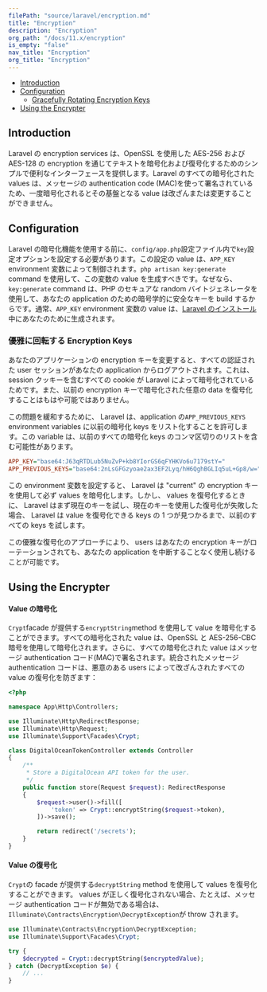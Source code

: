 ```yaml
---
filePath: "source/laravel/encryption.md"
title: "Encryption"
description: "Encryption"
org_path: "/docs/11.x/encryption"
is_empty: "false"
nav_title: "Encryption"
org_title: "Encryption"
---
```


<InPageIndex>

- [Introduction](#introduction)
- [Configuration](#configuration)
  - [Gracefully Rotating Encryption Keys](#gracefully-rotating-encryption-keys)
- [Using the Encrypter](#using-the-encrypter)

</InPageIndex>

<a name="introduction"></a>

## Introduction

Laravel の encryption services は、OpenSSL を使用した AES-256 および AES-128 の encryption を通じてテキストを暗号化および復号化するためのシンプルで便利なインターフェースを提供します。Laravel のすべての暗号化された values は、メッセージの authentication code (MAC)を使って署名されているため、一度暗号化されるとその基盤となる value は改ざんまたは変更することができません。

<a name="configuration"></a>

## Configuration

Laravel の暗号化機能を使用する前に、`config/app.php`設定ファイル内で`key`設定オプションを設定する必要があります。この設定の value は、`APP_KEY` environment 変数によって制御されます。`php artisan key:generate` command を使用して、この変数の value を生成すべきです。なぜなら、`key:generate` command は、PHP のセキュアな random バイトジェネレータを使用して、あなたの application のための暗号学的に安全なキーを build するからです。通常、`APP_KEY` environment 変数の value は、[Laravel のインストール](/ja/php/laravel/v11.x/02-getting-started/01-installation)中にあなたのために生成されます。

<a name="gracefully-rotating-encryption-keys"></a>

### 優雅に回転する Encryption Keys

あなたのアプリケーションの encryption キーを変更すると、すべての認証された user セッションがあなたの application からログアウトされます。これは、 session クッキーを含むすべての cookie が Laravel によって暗号化されているためです。また、以前の encryption キーで暗号化された任意の data を復号化することはもはや可能ではありません。

この問題を緩和するために、 Laravel は、application の`APP_PREVIOUS_KEYS` environment variables に以前の暗号化 keys をリスト化することを許可します。この variable は、以前のすべての暗号化 keys のコンマ区切りのリストを含む可能性があります。

```ini
APP_KEY="base64:J63qRTDLub5NuZvP+kb8YIorGS6qFYHKVo6u7179stY="
APP_PREVIOUS_KEYS="base64:2nLsGFGzyoae2ax3EF2Lyq/hH6QghBGLIq5uL+Gp8/w="
```

この environment 変数を設定すると、 Laravel は "current" の encryption キーを使用して必ず values を暗号化します。しかし、 values を復号化するときに、 Laravel はまず現在のキーを試し、現在のキーを使用した復号化が失敗した場合、 Laravel は value を復号化できる keys の 1 つが見つかるまで、以前のすべての keys を試します。

この優雅な復号化のアプローチにより、 users はあなたの encryption キーがローテーションされても、あなたの application を中断することなく使用し続けることが可能です。

<a name="using-the-encrypter"></a>

## Using the Encrypter

<a name="encrypting-a-value"></a>

#### Value の暗号化

`Crypt`facade が提供する`encryptString`method を使用して value を暗号化することができます。すべての暗号化された value は、OpenSSL と AES-256-CBC 暗号を使用して暗号化されます。さらに、すべての暗号化された value はメッセージ authentication コード(MAC)で署名されます。統合されたメッセージ authentication コードは、悪意のある users によって改ざんされたすべての value の復号化を防ぎます：

```php
<?php

namespace App\Http\Controllers;

use Illuminate\Http\RedirectResponse;
use Illuminate\Http\Request;
use Illuminate\Support\Facades\Crypt;

class DigitalOceanTokenController extends Controller
{
    /**
     * Store a DigitalOcean API token for the user.
     */
    public function store(Request $request): RedirectResponse
    {
        $request->user()->fill([
            'token' => Crypt::encryptString($request->token),
        ])->save();

        return redirect('/secrets');
    }
}
```

<a name="decrypting-a-value"></a>

#### Value の復号化

`Crypt`の facade が提供する`decryptString` method を使用して values を復号化することができます。 values が正しく復号化されない場合、たとえば、メッセージ authentication コードが無効である場合は、`Illuminate\Contracts\Encryption\DecryptException`が throw されます。

```php
use Illuminate\Contracts\Encryption\DecryptException;
use Illuminate\Support\Facades\Crypt;

try {
    $decrypted = Crypt::decryptString($encryptedValue);
} catch (DecryptException $e) {
    // ...
}

```
